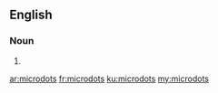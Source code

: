 ==English==

===Noun===
{{head|en|plural}}

# {{plural of|microdot|lang=en|nocat=1}}

[[ar:microdots]]
[[fr:microdots]]
[[ku:microdots]]
[[my:microdots]]
